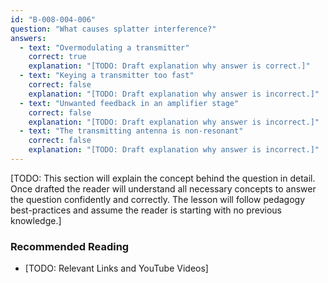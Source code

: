 ```yaml
---
id: "B-008-004-006"
question: "What causes splatter interference?"
answers:
  - text: "Overmodulating a transmitter"
    correct: true
    explanation: "[TODO: Draft explanation why answer is correct.]"
  - text: "Keying a transmitter too fast"
    correct: false
    explanation: "[TODO: Draft explanation why answer is incorrect.]"
  - text: "Unwanted feedback in an amplifier stage"
    correct: false
    explanation: "[TODO: Draft explanation why answer is incorrect.]"
  - text: "The transmitting antenna is non-resonant"
    correct: false
    explanation: "[TODO: Draft explanation why answer is incorrect.]"
---
```


[TODO: This section will explain the concept behind the question in detail. Once drafted the reader will understand all necessary concepts to answer the question confidently and correctly. The lesson will follow pedagogy best-practices and assume the reader is starting with no previous knowledge.]

### Recommended Reading

- [TODO: Relevant Links and YouTube Videos]
